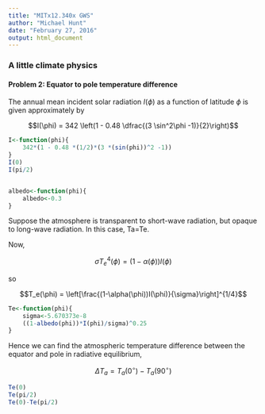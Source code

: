```yaml
---
title: "MITx12.340x GWS"
author: "Michael Hunt"
date: "February 27, 2016"
output: html_document
---
```


### A little climate physics

#### Problem 2: Equator to pole temperature difference

The annual mean incident solar radiation $I(\phi)$ as a function of latitude $\phi$ is given approximately by

$$I(\phi) = 342 \left(1 - 0.48 \dfrac{(3 \sin^2\phi -1)}{2}\right)$$

```r
I<-function(phi){
    342*(1 - 0.48 *(1/2)*(3 *(sin(phi))^2 -1))
}
I(0)
I(pi/2)


albedo<-function(phi){
    albedo<-0.3
}
```
Suppose the atmosphere is transparent to short-wave radiation, but opaque to long-wave radiation. In this case, Ta=Te.

Now,

$$\sigma T_e^4(\phi)=(1-\alpha(\phi))I(\phi)$$

so

$$T_e(\phi) = \left[\frac{(1-\alpha(\phi))I(\phi)}{\sigma}\right]^{1/4}$$





```r
Te<-function(phi){
    sigma<-5.670373e-8
    ((1-albedo(phi))*I(phi)/sigma)^0.25
}
```
Hence we can find the atmospheric temperature difference between the equator and pole in radiative equilibrium, 

$$\Delta T_a  = T_a(0^\circ{}) - T_a(90^\circ{})$$

```r
Te(0)
Te(pi/2)
Te(0)-Te(pi/2)
```